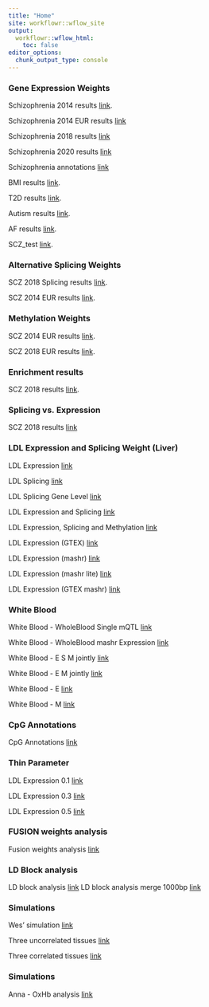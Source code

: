 ```yaml
---
title: "Home"
site: workflowr::wflow_site
output:
  workflowr::wflow_html:
    toc: false
editor_options:
  chunk_output_type: console
---
```


### Gene Expression Weights

Schizophrenia 2014 results [link](SCZ_results.html).

Schizophrenia 2014 EUR results [link](SCZ_2014_EUR_results.html)

Schizophrenia 2018 results [link](SCZ_2018_results.html)

Schizophrenia 2020 results [link](SCZ_2020_results.html)

Schizophrenia annotations [link](SCZ_Annotation_Analysis.html)

BMI results [link](BMI_results.html).

T2D results [link](T2D_results.html).

Autism results [link](Autism_results.html).

AF results [link](AF_results.html).

SCZ_test [link](SCZ_test.html).

### Alternative Splicing Weights

SCZ 2018 Splicing results [link](SCZ_2018_S_results.html).

SCZ 2014 EUR results [link](SCZ_2014_EUR_S_results.html).

### Methylation Weights

SCZ 2014 EUR results [link](SCZ_2014_EUR_ME.html).

SCZ 2018 EUR results [link](SCZ_2018_ME.html).

### Enrichment results

SCZ 2018 results [link](Enrichment_results.html).


### Splicing vs. Expression

SCZ 2018 results [link](SCZ_E_S_Analysis.html)

### LDL Expression and Splicing Weight (Liver)

LDL Expression [link](LDL_Liver.html)

LDL Splicing [link](LDL_Liver_S.html)

LDL Splicing Gene Level [link](LDL_Liver_S_gene_level.html)

LDL Expression and Splicing [link](LDL_Liver_E_S.html)

LDL Expression, Splicing and Methylation [link](LDL_Liver_E_S_M.html)

LDL Expression (GTEX) [link](LDL_Liver_GTEX.html)

LDL Expression (mashr) [link](LDL_Liver_mashr.html)

LDL Expression (mashr lite) [link](LDL_Liver_mashr_lite.html)

LDL Expression (GTEX mashr) [link](LDL_Liver_GTEX_mashr.html)

### White Blood

White Blood - WholeBlood Single mQTL [link](WhiteBlood_WholeBlood_M.html)

White Blood - WholeBlood mashr Expression [link](WhiteBlood_WholeBlood_E.html)

White Blood - E S M jointly [link](WhiteBlood_WholeBlood_E_S_M.html)

White Blood - E M jointly [link](WhiteBlood_WholeBlood_E_M.html)

White Blood - E [link](WhiteBlood_WholeBlood_E.html)

White Blood - M [link](WhiteBlood_WholeBlood_M.html)

### CpG Annotations

CpG Annotations [link](CpG_analysis.html)

### Thin Parameter

LDL Expression 0.1 [link](LDL_Liver.html)

LDL Expression 0.3 [link](LDL_Liver_03.html)

LDL Expression 0.5 [link](LDL_Liver_05.html)


### FUSION weights analysis

Fusion weights analysis [link](fusion_weights_analysis.html)

### LD Block analysis

LD block analysis [link](LD_block_analysis.html)
LD block analysis merge 1000bp [link](LD_block_analysis_merge1000bp.html)

### Simulations

Wes' simulation [link](simulation_test.html)

Three uncorrelated tissues [link](simulation_3tissues_uncorrelated.html)

Three correlated tissues [link](simulation_3tissues_correlated.html)

### Simulations
Anna - OxHb analysis [link](OxHB.htm)
